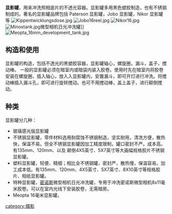 '''显影罐'''，用来冲洗照相底片的不透光容器。显影罐多用黑色塑胶制造，也有不锈钢制成的。著名的显影罐品牌包括 Paterson 显影罐，Jobo 显影罐，Nikor 显影罐等
[[File:Kippentwicklungsdose.jpg|thumb]]
[[File:Jobo16reel.jpg|thumb]]
<!-- 檔案不存在 [[File:3装入5mm_ss_filmreel.jpg|thumb]] -->
[[File:Nikor16.jpg|thumb]]
[[File:Minoxtank.jpg|thumb]]微型相机日光冲洗罐]]
[[File:Meopta_16mm_development_tank.jpg|thumb]]

==构造和使用==
显影罐的构造，包括不透光的黑塑胶容器，显影罐轴心，螺旋圈，漏斗，盖子，搅动棒。
一般的显影罐必须在暗室内或暗袋内装入胶卷。使用时先在暗室内将胶卷安装在螺旋圈，插入轴心，放入入显影罐内，安置漏斗，即可开灯进行冲洗。将搅动棒插入漏斗孔，即可进行旋转搅动。也可不用搅动棒，盖上盖子，进行颠倒搅动。
==种类 ==
显影罐分几种：
*玻璃感光版显影罐
*不锈钢显影罐，零件材料选用耐腐蚀不锈钢制造，坚实耐用，清洗方便，散热快，保温不易。但全不锈钢显影罐因加工精度限制，罐口密封不严。成本高。有135mm、120mm、以及 颠倒4X5英寸、5X7英寸等大画幅规格胶片不锈钢显影罐。
*塑料显影罐，轻便、精细；相比全不锈钢罐，密封严，散热慢，保温容易。加工成本低。有135mm、120mm、4X5英寸、5X7英寸、8X10英寸等规格胶片、相纸显影罐。
*特种显影罐，[[密诺斯|密诺斯]]微型相机日光冲洗罐，专用于冲洗密诺斯微型相机8x11毫米胶卷。可以在室内光线下安装胶卷，无需暗房。
*Meopta 16毫米显影罐。
[[category:摄影|category:摄影]]
